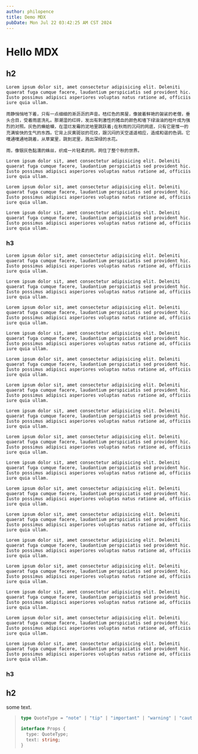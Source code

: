 ```yaml
---
author: philopence
title: Demo MDX
pubDate: Mon Jul 22 03:42:25 AM CST 2024
---
```


# Hello MDX

## h2

    Lorem ipsum dolor sit, amet consectetur adipisicing elit. Deleniti quaerat fuga cumque facere, laudantium perspiciatis sed provident hic. Iusto possimus adipisci asperiores voluptas natus ratione ad, officiis iure quia ullam.

    雨静悄悄地下着，只有一点细细的淅沥沥的声音。桔红色的房屋，像披着鲜艳的袈裟的老僧，垂头合目，受着雨底洗礼。那潮湿的红砖，发出有刺激性的猪血的颜色和墙下绿油油的桂叶成为强烈的对照。灰色的癞蛤蟆，在湿烂发霉的泥地里跳跃着;在秋雨的沉闷的网底，只有它是惟一的充满愉快的生气的东西。它背上灰黄斑驳的花纹，跟沉闷的天空遥遥相应，造成和谐的色调。它噗通噗通地跳着，从草窠里，跳到泥里，溅出深绿的水花。

    雨，像银灰色黏濡的蛛丝，织成一片轻柔的网，网住了整个秋的世界。

    Lorem ipsum dolor sit, amet consectetur adipisicing elit. Deleniti quaerat fuga cumque facere, laudantium perspiciatis sed provident hic. Iusto possimus adipisci asperiores voluptas natus ratione ad, officiis iure quia ullam.

    Lorem ipsum dolor sit, amet consectetur adipisicing elit. Deleniti quaerat fuga cumque facere, laudantium perspiciatis sed provident hic. Iusto possimus adipisci asperiores voluptas natus ratione ad, officiis iure quia ullam.

    Lorem ipsum dolor sit, amet consectetur adipisicing elit. Deleniti quaerat fuga cumque facere, laudantium perspiciatis sed provident hic. Iusto possimus adipisci asperiores voluptas natus ratione ad, officiis iure quia ullam.

### h3

    Lorem ipsum dolor sit, amet consectetur adipisicing elit. Deleniti quaerat fuga cumque facere, laudantium perspiciatis sed provident hic. Iusto possimus adipisci asperiores voluptas natus ratione ad, officiis iure quia ullam.

    Lorem ipsum dolor sit, amet consectetur adipisicing elit. Deleniti quaerat fuga cumque facere, laudantium perspiciatis sed provident hic. Iusto possimus adipisci asperiores voluptas natus ratione ad, officiis iure quia ullam.

    Lorem ipsum dolor sit, amet consectetur adipisicing elit. Deleniti quaerat fuga cumque facere, laudantium perspiciatis sed provident hic. Iusto possimus adipisci asperiores voluptas natus ratione ad, officiis iure quia ullam.

    Lorem ipsum dolor sit, amet consectetur adipisicing elit. Deleniti quaerat fuga cumque facere, laudantium perspiciatis sed provident hic. Iusto possimus adipisci asperiores voluptas natus ratione ad, officiis iure quia ullam.

    Lorem ipsum dolor sit, amet consectetur adipisicing elit. Deleniti quaerat fuga cumque facere, laudantium perspiciatis sed provident hic. Iusto possimus adipisci asperiores voluptas natus ratione ad, officiis iure quia ullam.

    Lorem ipsum dolor sit, amet consectetur adipisicing elit. Deleniti quaerat fuga cumque facere, laudantium perspiciatis sed provident hic. Iusto possimus adipisci asperiores voluptas natus ratione ad, officiis iure quia ullam.

    Lorem ipsum dolor sit, amet consectetur adipisicing elit. Deleniti quaerat fuga cumque facere, laudantium perspiciatis sed provident hic. Iusto possimus adipisci asperiores voluptas natus ratione ad, officiis iure quia ullam.

    Lorem ipsum dolor sit, amet consectetur adipisicing elit. Deleniti quaerat fuga cumque facere, laudantium perspiciatis sed provident hic. Iusto possimus adipisci asperiores voluptas natus ratione ad, officiis iure quia ullam.

    Lorem ipsum dolor sit, amet consectetur adipisicing elit. Deleniti quaerat fuga cumque facere, laudantium perspiciatis sed provident hic. Iusto possimus adipisci asperiores voluptas natus ratione ad, officiis iure quia ullam.

    Lorem ipsum dolor sit, amet consectetur adipisicing elit. Deleniti quaerat fuga cumque facere, laudantium perspiciatis sed provident hic. Iusto possimus adipisci asperiores voluptas natus ratione ad, officiis iure quia ullam.

    Lorem ipsum dolor sit, amet consectetur adipisicing elit. Deleniti quaerat fuga cumque facere, laudantium perspiciatis sed provident hic. Iusto possimus adipisci asperiores voluptas natus ratione ad, officiis iure quia ullam.

    Lorem ipsum dolor sit, amet consectetur adipisicing elit. Deleniti quaerat fuga cumque facere, laudantium perspiciatis sed provident hic. Iusto possimus adipisci asperiores voluptas natus ratione ad, officiis iure quia ullam.

    Lorem ipsum dolor sit, amet consectetur adipisicing elit. Deleniti quaerat fuga cumque facere, laudantium perspiciatis sed provident hic. Iusto possimus adipisci asperiores voluptas natus ratione ad, officiis iure quia ullam.

    Lorem ipsum dolor sit, amet consectetur adipisicing elit. Deleniti quaerat fuga cumque facere, laudantium perspiciatis sed provident hic. Iusto possimus adipisci asperiores voluptas natus ratione ad, officiis iure quia ullam.

    Lorem ipsum dolor sit, amet consectetur adipisicing elit. Deleniti quaerat fuga cumque facere, laudantium perspiciatis sed provident hic. Iusto possimus adipisci asperiores voluptas natus ratione ad, officiis iure quia ullam.

    Lorem ipsum dolor sit, amet consectetur adipisicing elit. Deleniti quaerat fuga cumque facere, laudantium perspiciatis sed provident hic. Iusto possimus adipisci asperiores voluptas natus ratione ad, officiis iure quia ullam.

### h3

## h2

some text.

<BlockQuote type="warning" text="some `warning` text" />

```ts
type QuoteType = "note" | "tip" | "important" | "warning" | "caution";

interface Props {
  type: QuoteType;
  text: string;
}
```
